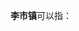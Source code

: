 '''李市镇'''可以指：
{{PRC admin/disambig|42/08/22/108/000|50/01/16/110/000|51/10/28/113/000}}
{{disambig|cat=三字中国镇名消歧义}}